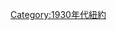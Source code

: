 {{Commons category|1932 in New York}}
{{Year by category
|m=1
|c=9
|d=3
|y=2
|cat=紐約
|sortkey=紐約
|parent=每年紐約
|subcat=1932年美國
}}

[[Category:1930年代紐約|Category:1930年代紐約]]